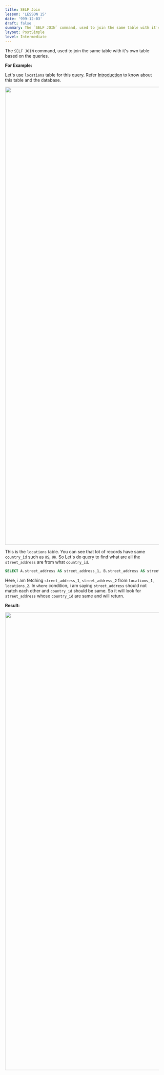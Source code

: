 ```yaml
---
title: SELF Join
lesson: 'LESSON 15'
date: '999-12-03'
draft: false
summary: The `SELF JOIN` command, used to join the same table with it's own table based on the queries.
layout: PostSimple
level: Intermediate
---
```


The `SELF JOIN` command, used to join the same table with it's own table based on the queries.

**For Example:**

Let's use `locations` table for this query. Refer <a href="/blog/Introduction">Introduction</a> to know about this table and the database.

<img src="/static/images/Pastedimage20231108205230.png" width="1500" />

This is the `locations` table. You can see that lot of records have same `country_id` such as `US`, `UK`. So Let's do query to find what are all the `street_address` are from what `country_id`.

```SQL
SELECT A.street_address AS street_address_1, B.street_address AS street_address_2, A.country_id FROM locations A, locations B WHERE A.street_address <> B.street_address AND A.country_id = B.country_id;
```

Here, i am fetching `street_address_1`, `street_address_2` from `locations_1`, `locations_2`. In `where` condition, i am saying `street_address` should not match each other and `country_id` should be same. So it will look for `street_address` whose `country_id` are same and will return.

**Result:**

<img src="/static/images/Pastedimage20231108212727.png" width=" 1500" />
